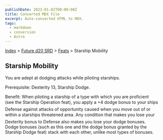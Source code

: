```yaml
---
publishDate: 2023-01-02T00:00:00Z
title: Converted MDX File
excerpt: Auto-converted HTML to MDX.
tags:
  - markdown
  - conversion
  - Astro
---
```


[Index](-index) > [Future d20 SRD](future-d20-srd-index) > [Feats](future-d20-srd-feats-index) > Starship Mobility

## Starship Mobility

You are adept at dodging attacks while piloting starships.

Prerequisite: Dexterity 13, Starship Dodge.

Benefit: When piloting a starship of a type with which you are proficient (see the Starship Operation feat), you apply a +4 dodge bonus to your ships Defense against attacks of opportunity caused when you move out of or within a starships threatened area. Any condition that makes you lose your Dexterity bonus to Defense also makes you lose your dodge bonuses. Dodge bonuses (such as this one and the dodge bonus granted by the Starship Dodge feat) stack with each other, unlike most types of bonuses.
